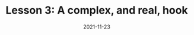 ---
title: "Lesson 3: A complex, and real, hook"
description: "React Hooks as alphabet soup - it's easy as A, B, C!"
date: "2021-11-23"
tags: Clean React TypeScript Hooks,React Hooks,Learning Series
cleanReactTypeScriptHooksOrder: 3
---